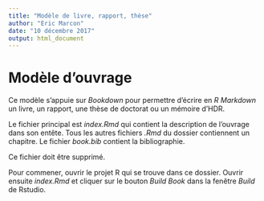 ```yaml
---
title: "Modèle de livre, rapport, thèse"
author: "Eric Marcon"
date: "10 décembre 2017"
output: html_document
---
```


# Modèle d'ouvrage

Ce modèle s'appuie sur _Bookdown_ pour permettre d'écrire en _R Markdown_ un livre, un rapport, une thèse de doctorat ou un mémoire d'HDR.

Le fichier principal est _index.Rmd_ qui contient la description de l'ouvrage dans son entête. Tous les autres fichiers _.Rmd_ du dossier contiennent un chapitre. Le fichier _book.bib_ contient la bibliographie.

Ce fichier doit être supprimé.

Pour commener, ouvrir le projet R qui se trouve dans ce dossier.
Ouvrir ensuite _index.Rmd_ et cliquer sur le bouton _Build Book_ dans la fenêtre _Build_ de Rstudio.
